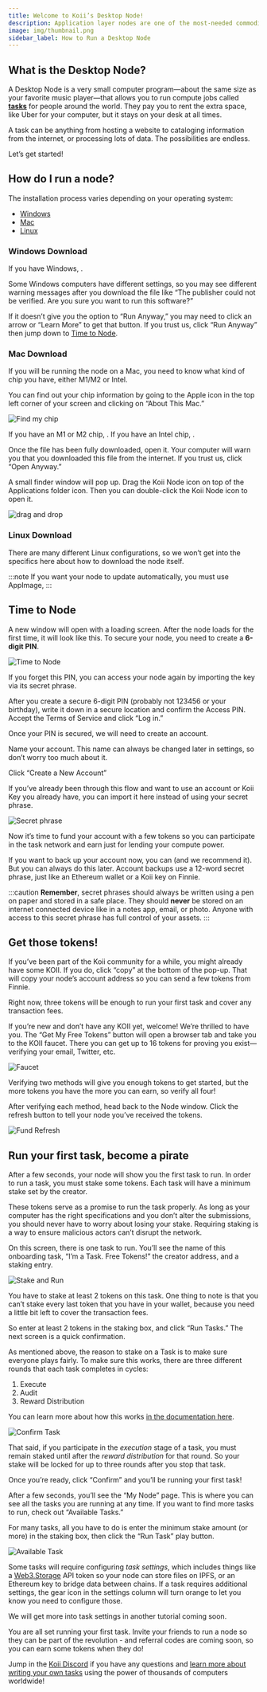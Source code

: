 ```yaml
---
title: Welcome to Koii’s Desktop Node!
description: Application layer nodes are one of the most-needed commodities in Web3.
image: img/thumbnail.png
sidebar_label: How to Run a Desktop Node
---
```



<DesktopNodeButton />

<h2 id="what-exactly-is-a-koii-node" style={{ fontSize: "32px" }}>
  What is the Desktop Node?
</h2>

A Desktop Node is a very small computer program—about the same size as your favorite music player—that allows you to run compute jobs called **[tasks](/develop/koii-task-101/what-are-tasks)** for people around the world. They pay you to rent the extra space, like Uber for your computer, but it stays on your desk at all times.

A task can be anything from hosting a website to cataloging information from the internet, or processing lots of data. The possibilities are endless.

Let’s get started!

<h2 id="how-do-i-run-a-node" style={{ fontSize: "32px" }}>
  How do I run a node?
</h2>

The installation process varies depending on your operating system:

- [Windows](#windows-download)
- [Mac](#mac-download)
- [Linux](#linux-download)

### Windows Download

If you have Windows, <DownloadLinks os="Windows" />.

Some Windows computers have different settings, so you may see different warning messages after you download the file like “The publisher could not be verified. Are you sure you want to run this software?”

If it doesn’t give you the option to “Run Anyway,” you may need to click an arrow or “Learn More” to get that button. If you trust us, click “Run Anyway” then jump down to [Time to Node](#time-to-node).

### Mac Download

If you will be running the node on a Mac, you need to know what kind of chip you have, either M1/M2 or Intel.

You can find out your chip information by going to the Apple icon in the top left corner of your screen and clicking on “About This Mac.”

![Find my chip](./img/Find%20my%20chip.png)

If you have an M1 or M2 chip, <DownloadLinks os="MacArm" />. If you have an Intel chip, <DownloadLinks os="MacIntel" />.

Once the file has been fully downloaded, open it. Your computer will warn you that you downloaded this file from the internet. If you trust us, click “Open Anyway.”

A small finder window will pop up. Drag the Koii Node icon on top of the Applications folder icon. Then you can double-click the Koii Node icon to open it.

![drag and drop](./img/drag%20and%20drop.png)

### Linux Download

There are many different Linux configurations, so we won’t get into the specifics here about how to download the node itself.

:::note
If you want your node to update automatically, you must use AppImage, <DownloadLinks os="LinuxUniversal" />
:::

<h2 id="time-to-node" style={{ fontSize: "32px" }}>
  Time to Node
</h2>

A new window will open with a loading screen. After the node loads for the first time, it will look like this. To secure your node, you need to create a **6-digit PIN**.

![Time to Node](./img/1.%20welcome.png)

If you forget this PIN, you can access your node again by importing the key via its secret phrase.

After you create a secure 6-digit PIN (probably not 123456 or your birthday), write it down in a secure location and confirm the Access PIN. Accept the Terms of Service and click “Log in.”

Once your PIN is secured, we will need to create an account.

Name your account. This name can always be changed later in settings, so don’t worry too much about it.

Click “Create a New Account”

If you’ve already been through this flow and want to use an account or Koii Key you already have, you can import it here instead of using your secret phrase.

![Secret phrase](./img/2.%20Create%20New%20account.png)

Now it’s time to fund your account with a few tokens so you can participate in the task network and earn just for lending your compute power.

If you want to back up your account now, you can (and we recommend it). But you can always do this later. Account backups use a 12-word secret phrase, just like an Ethereum wallet or a Koii key on Finnie.

:::caution
**Remember**, secret phrases should always be written using a pen on paper and stored in a safe place. They should **never** be stored on an internet connected device like in a notes app, email, or photo. Anyone with access to this secret phrase has full control of your assets.
:::

<h2 id="get-those-tokens" style={{ fontSize: "32px" }}>
  Get those tokens!
</h2>

If you’ve been part of the Koii community for a while, you might already have some KOII. If you do, click “copy” at the bottom of the pop-up. That will copy your node’s account address so you can send a few tokens from Finnie.

Right now, three tokens will be enough to run your first task and cover any transaction fees.

If you’re new and don’t have any KOII yet, welcome! We’re thrilled to have you.
The “Get My Free Tokens” button will open a browser tab and take you to the KOII faucet. There you can get up to 16 tokens for proving you exist—verifying your email, Twitter, etc.

![Faucet](./img/faucet%201.png)

Verifying two methods will give you enough tokens to get started, but the more tokens you have the more you can earn, so verify all four!

After verifying each method, head back to the Node window. Click the refresh button to tell your node you’ve received the tokens.

![Fund Refresh](./img/3.%20Fund%20refresh.png)

<h2 id="become-a-pirate" style={{ fontSize: "32px" }}>
  Run your first task, become a pirate
</h2>

After a few seconds, your node will show you the first task to run. In order to run a task, you must stake some tokens. Each task will have a minimum stake set by the creator.

These tokens serve as a promise to run the task properly. As long as your computer has the right specifications and you don’t alter the submissions, you should never have to worry about losing your stake. Requiring staking is a way to ensure malicious actors can’t disrupt the network.

On this screen, there is one task to run. You’ll see the name of this onboarding task, “I’m a Task. Free Tokens!” the creator address, and a staking entry.

![Stake and Run](./img/4.%20stake%20and%20run.png)

You have to stake at least 2 tokens on this task. One thing to note is that you can’t stake every last token that you have in your wallet, because you need a little bit left to cover the transaction fees.

So enter at least 2 tokens in the staking box, and click “Run Tasks.” The next screen is a quick confirmation.

As mentioned above, the reason to stake on a Task is to make sure everyone plays fairly. To make sure this works, there are three different rounds that each task completes in cycles:

1. Execute
2. Audit
3. Reward Distribution

You can learn more about how this works [in the documentation here](/develop/koii-task-101/what-are-tasks/gradual-consensus).

![Confirm Task](./img/5.%20confirm.png)

That said, if you participate in the _execution_ stage of a task, you must remain staked until after the _reward distribution_ for that round. So your stake will be locked for up to three rounds after you stop that task.

Once you’re ready, click “Confirm” and you’ll be running your first task!

After a few seconds, you’ll see the “My Node” page. This is where you can see all the tasks you are running at any time. If you want to find more tasks to run, check out “Available Tasks.”

For many tasks, all you have to do is enter the minimum stake amount (or more) in the staking box, then click the “Run Task” play button.

![Available Task](./img/Available%20Task.png)

Some tasks will require configuring _task settings_, which includes things like a [Web3.Storage](http://web3.storage) API token so your node can store files on IPFS, or an Ethereum key to bridge data between chains. If a task requires additional settings, the gear icon in the settings column will turn orange to let you know you need to configure those.

We will get more into task settings in another tutorial coming soon.

You are all set running your first task. Invite your friends to run a node so they can be part of the revolution - and referral codes are coming soon, so you can earn some tokens when they do!

Jump in the [Koii Discord](https://discord.gg/koii) if you have any questions and [learn more about writing your own tasks](https://docs.koii.network/develop/microservices-and-tasks/what-are-tasks/) using the power of thousands of computers worldwide!
